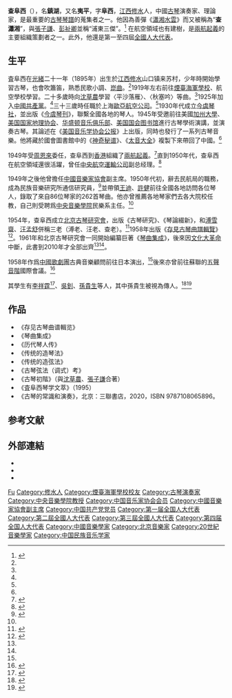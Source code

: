 {{Infobox entertainer
| honorific_prefix          = 
| name                      = 査阜西
| nickname                  = 查瀟湘
| type                      = 傳統音樂
| honorific_suffix          = 
| native_name               = 
| native_name_lang          = 
| image                     = Lvhe Society yaji.jpg
| caption                   = 1937年[[律和琴社|律和琴社]]雅集，前排正中為査阜西
| birth_name                =
| birth_date                = 1895
| birth_place               = {{QING}}[[江西|江西]][[修水|修水]]
| death_date                = 1976
| death_place               = {{CHN}}[[北京|北京]]
| death_cause               = 
| residence                 = 
| nationality               = 
| occupation                =  古琴演奏家、理論家；<br />中央航空運輸公司副總經理
| background          =
| instrument          = [[古琴|古琴]]
| genre               =中國傳統音樂
| label               =
| related_group             = [[今虞琴社|今虞琴社]]<br />[[北京古琴研究會|北京古琴研究會]]<br />[[中國音樂家協會|中國音樂家協會]]
}}
'''查阜西'''（{{bd|1895年||1976年|}}），名'''鎮湖'''，又名'''夷平'''，字'''阜西'''，[[江西|江西]][[修水|修水]]人，中國[[古琴|古琴]]演奏家、理論家，是最重要的[[古琴琴譜|古琴琴譜]]的蒐集者之一。他因為善彈《[[瀟湘水雲|瀟湘水雲]]》而又被稱為“'''查瀟湘'''”，與[[張子謙|張子謙]]、[[彭祉卿|彭祉卿]]並稱“浦東三傑”。<ref>{{Cite web|url=http://www.cglgq.com/wz/39.htm|title=张子谦先生在近现代琴史上的贡献|accessdate=2014-12-31|author=[[成公亮|成公亮]]|date=2008|work=|publisher=|archive-date=2015-09-23|archive-url=https://web.archive.org/web/20150923202123/http://www.cglgq.com/wz/39.htm|dead-url=yes}}</ref> 在航空領域也有建樹，是[[兩航起義|兩航起義]]的主要組織策劃者之一。此外，他還是第一至四屆[[全國人大代表|全國人大代表]]。

== 生平 ==
査阜西在[[光緒|光緒]]二十一年（1895年）出生於[[江西|江西]][[修水|修水]]山口镇来苏村，少年時開始學習古琴，也會吹簫笛，熟悉民歌小調、[[崑曲|崑曲]]。<ref name="領袖"/>1919年左右前往[[煙臺海軍學校|煙臺海軍學校]]、航空學校學習。二十多歲時向[[沈草農|沈草農]]學習〈平沙落雁〉、〈秋塞吟〉等曲。<ref name="領袖"/>1925年加入[[中國共產黨|中國共產黨]]。<ref name="兩航起義"/>三十三歲時任職於上海[[歐亞航空公司|歐亞航空公司]]。<ref name="領袖"/>1930年代成立[[今虞琴社|今虞琴社]]，並出版《[[今虞琴刊|今虞琴刊]]》，聯繫全國各地的琴人。1945年受邀前往美國[[加州大學|加州大學]]、[[美国国家地理协会|美国国家地理协会]]、[[华盛顿音乐俱乐部|华盛顿音乐俱乐部]]、[[美国国会图书馆|美国国会图书馆]]進行古琴學術演講，並演奏古琴。其論述在《[[美国音乐学协会公报|美国音乐学协会公报]]》上出版，同時也發行了一系列古琴音樂。他將藏於國會圖書館中的《[[神奇秘谱|神奇秘谱]]》、《[[太音大全|太音大全]]》複製下來帶回了中國。<ref name="中國江西網"/>

1949年受[[周恩來|周恩來]]委任，查阜西到[[香港|香港]]組織了[[兩航起義|兩航起義]]。<ref name="中國江西網">{{Cite web |url=http://www.jxnews.com.cn/people/system/2014/05/26/013123492.shtml |title=江西查阜西为我国近代琴坛领袖 开创我国古琴音乐对外交流先例 |accessdate=2014-06-27 |work= |publisher=中國江西網 |date=2014-05-29 |archive-date=2019-06-05 |archive-url=https://web.archive.org/web/20190605035240/http://www.jxnews.com.cn/people/system/2014/05/26/013123492.shtml |dead-url=no }}</ref>直到1950年代，查阜西在航空領域還很活躍，曾任[[中央航空運輸公司|中央航空運輸公司]]副总经理。<ref name="兩航起義">{{Cite web|url=http://mil.news.sina.com.cn/s/2009-11-09/0950573100.html|title=纪念两航起义60周年：两航起义始末|accessdate=2014-06-27|work=|publisher=中國民航報|date=2009-11-09|archive-date=2015-04-02|archive-url=https://web.archive.org/web/20150402091654/http://mil.news.sina.com.cn/s/2009-11-09/0950573100.html|dead-url=no}}</ref>

1949年之後他曾擔任[[中國音樂家協會|中國音樂家協會]]副主席。1950年代初，辭去民航局的職務，成為民族音樂研究所通信研究員，<ref name="領袖">{{Cite journal|title=〈近代琴壇領袖查阜西〉|author=[[許健|許健]]|url=http://cnki.sris.com.tw/kcms/detail/detail.aspx?QueryID=2&CurRec=11&DbCode=CJFD&dbname=CJFD9093&filename=NJBY199202011&uid=V0hxeTd1YXFZT3lHN1lqQmQzaURRV2VySVV3UTYrcHNCL05jUzdMWi9keTh0NXJV|journal=《南京藝術學院學報》|issue=2|year=1992|page=55|quote=|access-date=2021-09-03|archive-date=2021-09-03|archive-url=https://web.archive.org/web/20210903094427/http://cnki.sris.com.tw/kcms/detail/detail.aspx?QueryID=2&CurRec=11&DbCode=CJFD&dbname=CJFD9093&filename=NJBY199202011&uid=V0hxeTd1YXFZT3lHN1lqQmQzaURRV2VySVV3UTYrcHNCL05jUzdMWi9keTh0NXJV|dead-url=no}}</ref>並帶領[[王迪_(音樂家)|王迪]]、[[許健|許健]]前往全國各地訪問各位琴人，錄取了來自86位琴家的262首琴曲。他亦曾推薦各地琴家們去各大院校任教，自己則受聘爲[[中央音樂學院|中央音樂學院]]民樂系主任。<ref name="學報"/>

1954年，查阜西成立[[北京古琴研究會|北京古琴研究會]]，出版《古琴研究》、《琴論綴新》，和[[溥伒|溥雪齋]]、[[汪孟舒|汪孟舒]]併稱三老（溥老、汪老、查老）。<ref>{{Cite journal|title=〈琴邊拊掌錄：近世古琴逸聞叢話之十二〉|author=嚴曉星|url=http://cnki.sris.com.tw/kcms/detail/detail.aspx?QueryID=4&CurRec=1&DbCode=CJFD&dbname=CJFD2010&filename=YYAH201001011|journal=《音樂愛好者》|issue=1|year=2010|page=35|quote=“文革”前，北京古琴研究会有三老：溥（雪斋）老、汪（孟舒）老、查（阜西）老，其余都称先生。”|access-date=2021-09-05|archive-date=2021-09-03|archive-url=https://web.archive.org/web/20210903082225/http://cnki.sris.com.tw/kcms/detail/detail.aspx?QueryID=4&CurRec=1&DbCode=CJFD&dbname=CJFD2010&filename=YYAH201001011|dead-url=no}}</ref>1958年出版《[[存見古琴曲譜輯覽|存見古琴曲譜輯覽]]》<ref name="學報">{{cite journal|author=[[陳長林|陳長林]]|title=〈查阜西先生对现代琴学的贡献〉|journal=《中央音樂學院學報》|issue=1996年02期|url=http://www.cnki.com.cn/Article/CJFDTotal-ZYYE602.005.htm|accessdate=2014-06-27|archive-date=2020-12-27|archive-url=https://web.archive.org/web/20201227082517/http://www.cnki.com.cn/Article/CJFDTotal-ZYYE602.005.htm|dead-url=no}}</ref>。1961年和北京古琴研究會一同開始編纂巨著《[[琴曲集成|琴曲集成]]》，後來因[[文化大革命|文化大革命]]中斷，此書到2010年才全部出齊<ref name="中國江西網"/><ref name="學報"/>。

1958年作爲[[中國歌劇團|中國歌劇團]]古典音樂顧問前往日本演出，<ref name="學報"/>後來亦曾前往蘇聯的[[五聲音階|五聲音階]]國際會議。<ref>{{Cite web|url=http://info.guqu.net/guqindashi/20060728214317_528.html|title=古琴艺术大家查阜西|accessdate=2014-06-27|work=|publisher=中國古曲網|date=2006-07-28|archive-date=2020-12-27|archive-url=https://web.archive.org/web/20201227082533/http://info.guqu.net/guqindashi/20060728214317_528.html|dead-url=no}}</ref>

其學生有[[李祥霆|李祥霆]]<ref>{{Cite journal|title=〈近代琴壇領袖查阜西〉|author=[[許健|許健]]|url=http://cnki.sris.com.tw/kcms/detail/detail.aspx?QueryID=2&CurRec=11&DbCode=CJFD&dbname=CJFD9093&filename=NJBY199202011&uid=V0hxeTd1YXFZT3lHN1lqQmQzaURRV2VySVV3UTYrcHNCL05jUzdMWi9keTh0NXJV|journal=《南京藝術學院學報》|issue=2|year=1992|page=55|quote=五十年代有个东北青年从广播中听了查老的古琴讲座产生极大的兴趣，从通信求教到登门拜师，直至查老的帮助下考入中央音乐学院。这个青年就是该院古琴专业副教授李祥霆。|access-date=2021-09-03|archive-date=2021-09-03|archive-url=https://web.archive.org/web/20210903094427/http://cnki.sris.com.tw/kcms/detail/detail.aspx?QueryID=2&CurRec=11&DbCode=CJFD&dbname=CJFD9093&filename=NJBY199202011&uid=V0hxeTd1YXFZT3lHN1lqQmQzaURRV2VySVV3UTYrcHNCL05jUzdMWi9keTh0NXJV|dead-url=no}}</ref>、[[吳釗|吳釗]]、[[孫貴生|孫貴生]]等人，其中孫貴生被視為傳人。<ref>{{Cite journal|title=〈近代琴壇領袖查阜西〉|author=[[許健|許健]]|url=http://cnki.sris.com.tw/kcms/detail/detail.aspx?QueryID=2&CurRec=11&DbCode=CJFD&dbname=CJFD9093&filename=NJBY199202011&uid=V0hxeTd1YXFZT3lHN1lqQmQzaURRV2VySVV3UTYrcHNCL05jUzdMWi9keTh0NXJV|journal=《南京藝術學院學報》|issue=2|year=1992|page=55|quote=北京电影乐团的[[孙贵生|孙贵生]]将演出查老传授的《平沙落雁》、《阳光三叠》前，每天在查老家精心排练，演出后得知反映热烈，查老高兴地在日记中写下了这件事，他关心的不仅是这次演出，而是'''古琴事业后继有人'''|access-date=2021-09-03|archive-date=2021-09-03|archive-url=https://web.archive.org/web/20210903094427/http://cnki.sris.com.tw/kcms/detail/detail.aspx?QueryID=2&CurRec=11&DbCode=CJFD&dbname=CJFD9093&filename=NJBY199202011&uid=V0hxeTd1YXFZT3lHN1lqQmQzaURRV2VySVV3UTYrcHNCL05jUzdMWi9keTh0NXJV|dead-url=no}}</ref><ref>{{Cite journal|title=〈碟迷天地〉|author=|url=http://cnki.sris.com.tw/kcms/detail/detail.aspx?QueryID=8&CurRec=10&DbCode=CJFD&dbname=CJFD9899&filename=GPFJ199805014|journal=《光盤技術》|issue=5|year=1988|quote=当代古琴名家孙贵生是已故古琴大师查阜西先生唯一入室弟子，琴艺洒脱温婉……尽得查公真传|access-date=2021-09-05|archive-date=2021-09-05|archive-url=https://web.archive.org/web/20210905073204/http://cnki.sris.com.tw/kcms/detail/detail.aspx?QueryID=8&CurRec=10&DbCode=CJFD&dbname=CJFD9899&filename=GPFJ199805014|dead-url=no}}</ref>

== 作品 ==
*《存见古琴曲谱輯览》
*《琴曲集成》
*《历代琴人传》
*《传统的造琴法》
*《传统的造弦法》
*《古琴弦法（调式）考》
*《古琴初階》（與[[沈草農|沈草農]]、[[張子謙|張子謙]]合著）
*《査阜西琴学文萃》（1995）
*《古琴的常識和演奏》，北京：三聯書店，2020，ISBN 9787108065896。

== 参考文献 ==
{{reflist}}

== 外部連結 ==
*{{YouTube|kQ-FWTSpSFc|查阜西演奏之〈洞庭秋思〉}}
*{{YouTube|NujQUzQ5rL0|查阜西演奏之〈長門怨〉}}
*{{YouTube|cCOBdti5SOQ|查阜西演奏之〈漁歌〉}}

{{中国音乐家协会第二届理事会}}
{{中国文学艺术界联合会第二届全国委员会}}
{{中国文学艺术界联合会第三届全国委员会}}

{{Authority control}}
{{DEFAULTSORT:Zha查}}
[[Category:查姓|Fu]]
[[Category:修水人|Category:修水人]]
[[Category:煙臺海軍學校校友|Category:煙臺海軍學校校友]]
[[Category:古琴演奏家|Category:古琴演奏家]]
[[Category:中央音樂學院教授|Category:中央音樂學院教授]]
[[Category:中国音乐家协会会员|Category:中国音乐家协会会员]]
[[Category:中國音樂家協會副主席|Category:中國音樂家協會副主席]]
[[Category:中国共产党党员|Category:中国共产党党员]]
[[Category:第一届全国人大代表|Category:第一届全国人大代表]]
[[Category:第二屆全國人大代表|Category:第二屆全國人大代表]]
[[Category:第三屆全國人大代表|Category:第三屆全國人大代表]]
[[Category:第四届全国人大代表|Category:第四届全国人大代表]]
[[Category:中國音樂學家|Category:中國音樂學家]]
[[Category:北京音樂家|Category:北京音樂家]]
[[Category:20世紀音樂學家|Category:20世紀音樂學家]]
[[Category:中国民族音乐学家|Category:中国民族音乐学家]]